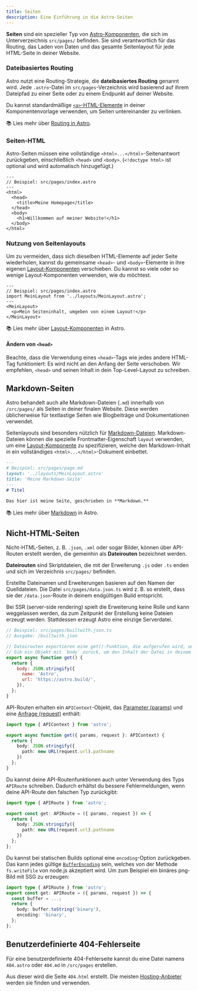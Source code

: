 ```yaml
---
title: Seiten
description: Eine Einführung in die Astro-Seiten
---
```


**Seiten** sind ein spezieller Typ von [Astro-Komponenten](/de/basics/astro-components/), die sich im Unterverzeichnis `src/pages/` befinden. Sie sind verantwortlich für das Routing, das Laden von Daten und das gesamte Seitenlayout für jede HTML-Seite in deiner Website.

### Dateibasiertes Routing

Astro nutzt eine Routing-Strategie, die **dateibasiertes Routing** genannt wird. Jede `.astro`-Datei im `src/pages`-Verzeichnis wird basierend auf ihrem Dateipfad zu einer Seite oder zu einem Endpunkt auf deiner Website.

Du kannst standardmäßige [`<a>`-HTML-Elemente](https://developer.mozilla.org/en-US/docs/Web/HTML/Element/a) in deiner Komponentenvorlage verwenden, um Seiten untereinander zu verlinken.

📚 Lies mehr über [Routing in Astro](/de/guides/routing/).

### Seiten-HTML

Astro-Seiten müssen eine vollständige `<html>...</html>`-Seitenantwort zurückgeben, einschließlich `<head>` und `<body>`. (`<!doctype html>` ist optional und wird automatisch hinzugefügt.)

```astro
---
// Beispiel: src/pages/index.astro
---
<html>
  <head>
    <title>Meine Homepage</title>
  </head>
  <body>
    <h1>Willkommen auf meiner Website!</h1>
  </body>
</html>
```

### Nutzung von Seitenlayouts

Um zu vermeiden, dass sich dieselben HTML-Elemente auf jeder Seite wiederholen, kannst du gemeinsame `<head>`- und `<body>`-Elemente in ihre eigenen [Layout-Komponenten](/de/basics/layouts/) verschieben. Du kannst so viele oder so wenige Layout-Komponenten verwenden, wie du möchtest.

```astro {3} /</?MeinLayout>/
---
// Beispiel: src/pages/index.astro
import MeinLayout from '../layouts/MeinLayout.astro';
---
<MeinLayout>
  <p>Mein Seiteninhalt, umgeben von einem Layout!</p>
</MeinLayout>
```

📚 Lies mehr über [Layout-Komponenten](/de/basics/layouts/) in Astro.

#### Ändern von `<head>`

Beachte, dass die Verwendung eines `<head>`-Tags wie jedes andere HTML-Tag funktioniert: Es wird nicht an den Anfang der Seite verschoben. Wir empfehlen, `<head>` und seinen Inhalt in dein Top-Level-Layout zu schreiben.


## Markdown-Seiten

Astro behandelt auch alle Markdown-Dateien (`.md`) innerhalb von `/src/pages/` als Seiten in deiner finalen Website. Diese werden üblicherweise für textlastige Seiten wie Blogbeiträge und Dokumentationen verwendet.

Seitenlayouts sind besonders nützlich für [Markdown-Dateien](#markdown-seiten). Markdown-Dateien können die spezielle Frontmatter-Eigenschaft `layout` verwenden, um eine [Layout-Komponente](/de/basics/layouts/) zu spezifizieren, welche den Markdown-Inhalt in ein vollständiges `<html>...</html>`-Dokument einbettet.

```md {3}
---
# Beispiel: src/pages/page.md
layout: '../layouts/MeinLayout.astro'
title: 'Meine Markdown-Seite'
---
# Titel

Das hier ist meine Seite, geschrieben in **Markdown.**
```

📚 Lies mehr über [Markdown](/de/guides/markdown-content/) in Astro.


## Nicht-HTML-Seiten

Nicht-HTML-Seiten, z. B. `.json`, `.xml` oder sogar Bilder, können über API-Routen erstellt werden, die gemeinhin als **Dateirouten** bezeichnet werden.

**Dateirouten** sind Skriptdateien, die mit der Erweiterung `.js` oder `.ts` enden und sich im Verzeichnis `src/pages/` befinden.

Erstellte Dateinamen und Erweiterungen basieren auf den Namen der Quelldateien. Die Datei `src/pages/data.json.ts` wird z. B. so erstellt, dass sie der `/data.json`-Route in deinem endgültigen Build entspricht.

Bei SSR (server-side rendering) spielt die Erweiterung keine Rolle und kann weggelassen werden, da zum Zeitpunkt der Erstellung keine Dateien erzeugt werden. Stattdessen erzeugt Astro eine einzige Serverdatei.

```js
// Beispiel: src/pages/builtwith.json.ts
// Ausgabe: /builtwith.json

// Dateirouten exportieren eine get()-Funktion, die aufgerufen wird, um die Datei zu erzeugen.
// Gib ein Objekt mit `body` zurück, um den Inhalt der Datei in deinem endgültigen Build zu speichern.
export async function get() {
  return {
    body: JSON.stringify({
      name: 'Astro',
      url: 'https://astro.build/',
    }),
  };
}
```

API-Routen erhalten ein `APIContext`-Objekt, das [Parameter (params)](/de/reference/api-reference/#params) und eine [Anfrage (request)](https://developer.mozilla.org/en-US/docs/Web/API/Request) enthält:

```ts title="src/pages/request-path.json.ts"
import type { APIContext } from 'astro';

export async function get({ params, request }: APIContext) {
  return {
    body: JSON.stringify({
      path: new URL(request.url).pathname
    })
  };
}
```

Du kannst deine API-Routenfunktionen auch unter Verwendung des Typs `APIRoute` schreiben. Dadurch erhältst du bessere Fehlermeldungen, wenn deine API-Route den falschen Typ zurückgibt:

```ts title="src/pages/request-path.json.ts"
import type { APIRoute } from 'astro';

export const get: APIRoute = ({ params, request }) => {
  return {
    body: JSON.stringify({
      path: new URL(request.url).pathname
    })
  };
};
```

Du kannst bei statischen Builds optional eine `encoding`-Option zurückgeben. Das kann jedes gültige [`BufferEncoding`](https://github.com/DefinitelyTyped/DefinitelyTyped/blob/bdd02508ddb5eebcf701fdb8ffd6e84eabf47885/types/node/buffer.d.ts#L169) sein, welches von der Methode `fs.writeFile` von node.js akzeptiert wird. Um zum Beispiel ein binäres png-Bild mit SSG zu erzeugen:

```ts title="src/pages/image.png.ts" {7}
import type { APIRoute } from 'astro';
export const get: APIRoute = ({ params, request }) => {
  const buffer = ...;
  return {
    body: buffer.toString('binary'),
    encoding: 'binary',
  };
};
```

## Benutzerdefinierte 404-Fehlerseite

Für eine benutzerdefinierte 404-Fehlerseite kannst du eine Datei namens `404.astro` oder `404.md` in `/src/pages` erstellen.

Aus dieser wird die Seite `404.html` erstellt. Die meisten [Hosting-Anbieter](/de/guides/deploy/) werden sie finden und verwenden.

